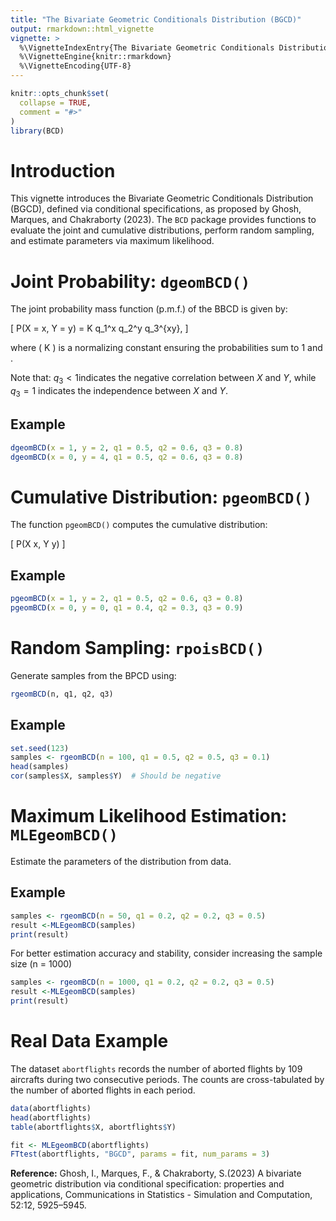 ```yaml
---
title: "The Bivariate Geometric Conditionals Distribution (BGCD)"
output: rmarkdown::html_vignette
vignette: >
  %\VignetteIndexEntry{The Bivariate Geometric Conditionals Distribution (BGCD)}
  %\VignetteEngine{knitr::rmarkdown}
  %\VignetteEncoding{UTF-8}
---
```


```r
knitr::opts_chunk$set(
  collapse = TRUE,
  comment = "#>"
)
library(BCD)
```

# Introduction

This vignette introduces the Bivariate Geometric Conditionals Distribution (BGCD), defined via conditional specifications, as proposed by Ghosh, Marques, and Chakraborty (2023). The `BCD` package provides functions to evaluate the joint and cumulative distributions, perform random sampling, and estimate parameters via maximum likelihood.

# Joint Probability: `dgeomBCD()`

The joint probability mass function (p.m.f.) of the BBCD is given by:

\[
P(X = x, Y = y) = K q_1^x q_2^y q_3^{xy},
\]

where \( K \) is a normalizing constant ensuring the probabilities sum to 1 and 
\eqn{ x, y = 0, 1, 2, \ldots }.

Note that: $q_3 < 1$indicates the negative correlation between $X$ and $Y$, while
$q_3 = 1$ indicates the independence between $X$ and $Y$.

## Example

```r
dgeomBCD(x = 1, y = 2, q1 = 0.5, q2 = 0.6, q3 = 0.8)
dgeomBCD(x = 0, y = 4, q1 = 0.5, q2 = 0.6, q3 = 0.8)
```

# Cumulative Distribution: `pgeomBCD()`

The function `pgeomBCD()` computes the cumulative distribution:

\[
P(X \leq x, Y \leq y)
\]

## Example

```r
pgeomBCD(x = 1, y = 2, q1 = 0.5, q2 = 0.6, q3 = 0.8)
pgeomBCD(x = 0, y = 0, q1 = 0.4, q2 = 0.3, q3 = 0.9)
```

# Random Sampling: `rpoisBCD()`

Generate samples from the BPCD using:

```r
rgeomBCD(n, q1, q2, q3)
```

## Example

```r
set.seed(123)
samples <- rgeomBCD(n = 100, q1 = 0.5, q2 = 0.5, q3 = 0.1)
head(samples)
cor(samples$X, samples$Y)  # Should be negative
```

# Maximum Likelihood Estimation: `MLEgeomBCD()`

Estimate the parameters of the distribution from data.

## Example

```r
samples <- rgeomBCD(n = 50, q1 = 0.2, q2 = 0.2, q3 = 0.5)
result <-MLEgeomBCD(samples)
print(result)
```

For better estimation accuracy and stability, consider increasing the sample size (n = 1000)

```r
samples <- rgeomBCD(n = 1000, q1 = 0.2, q2 = 0.2, q3 = 0.5)
result <-MLEgeomBCD(samples)
print(result)
```

# Real Data Example 
The dataset `abortflights` records the number of aborted flights by 109 aircrafts 
during two consecutive periods. The counts are cross-tabulated by the number of 
aborted flights in each period.

```r
data(abortflights)
head(abortflights)
table(abortflights$X, abortflights$Y)
```

```r
fit <- MLEgeomBCD(abortflights)
FTtest(abortflights, "BGCD", params = fit, num_params = 3)
```


**Reference:**
Ghosh, I., Marques, F., & Chakraborty, S.(2023) A bivariate geometric distribution via conditional specification: properties and applications, Communications in Statistics - Simulation and Computation, 52:12, 5925--5945.

